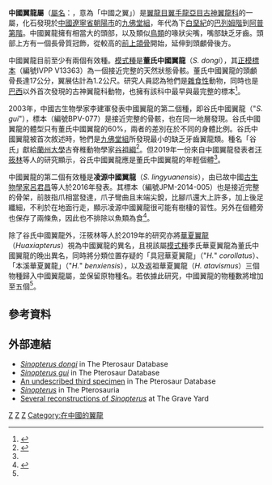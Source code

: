 {{Automatic taxobox
| taxon = Sinopterus
| fossil_range = [[白堊紀|白堊紀]]前期, {{fossilrange|120}}
| image = Sinopterus dongi NMNS.jpg
| image_width = 270px
| image_caption = 董氏中國翼龍的化石，於[[國立自然科學博物館|國立自然科學博物館]]展出
| authority = [[汪筱林|Wang]] & [[周忠和|Zhou]], 2002
| type_species = '''董氏中國翼龍<br />''Sinopterus dongi'''''
| type_species_authority = Wang & Zhou, 2002
| subdivision_ranks = 其他[[物種|物種]]
| subdivision = 
*'''凌源中國翼龍 ''S. lingyuanensis'''''<br /><small>[[呂君昌|Lü]] ''et al.'', 2016</small>
| synonyms =
*？[[華夏翼龍屬|華夏翼龍屬]] ''Huaxiapterus''<br /><small>Lü & [[袁崇禧|Yuan]], 2005</small><ref name = Zhang>{{cite journal | author = Zhang, X.; Jiang, S.; Cheng, X.; Wang, X. | title = New Material of ''Sinopterus'' (Pterosauria, Tapejaridae) from the Early Cretaceous Jehol Biota of China | journal = Anais da Academia Brasileira de Ciências | volume = 91 | year = 2019 | pages = e20180756 | issn = 0001-3765 | url = http://www.scielo.br/scielo.php?pid=S0001-37652019000400513&script=sci_abstract&tlng=en }}</ref>
}}

'''中國翼龍屬'''（[[學名|屬名]]：{{lang|la|''Sinopterus''}}，意為「中國之翼」）是[[翼龍目|翼龍目]][[翼手龍亞目|翼手龍亞目]][[古神翼龍科|古神翼龍科]]的一屬，化石發現於[[中國|中國]][[遼寧省|遼寧省]][[朝陽市|朝陽市]]的[[九佛堂組|九佛堂組]]，年代為下[[白堊紀|白堊紀]]的[[巴列姆階|巴列姆階]]到[[阿普第階|阿普第階]]。中國翼龍擁有相當大的頭部，以及類似[[鳥類|鳥類]]的喙狀尖嘴，嘴部缺乏牙齒。頭部上方有一個長骨質冠飾，從較高的[[前上頜骨|前上頜骨]]開始，延伸到頭顱骨後方。
 
中國翼龍目前至少有兩個有效種。[[模式種|模式種]]是'''董氏中國翼龍'''（''S. dongi''），其[[正模標本|正模標本]]（編號IVPP V13363）為一個接近完整的天然狀態骨骸。董氏中國翼龍的頭顱骨長達17公分，翼展估計為1.2公尺。研究人員認為牠們是[[雜食性|雜食性]]動物，同時也是[[巴西|巴西]]以外首次發現的古神翼龍科動物，也擁有該科中最早與最完整的標本<ref>{{cite journal | author = 汪筱林, 周忠和 | title = 遼西早白堊世九佛堂組一翼手龍類化石及其地層意義 <small>[A new pterosaur (Pterodactyloidea, Tapejaridae) from the Early Cretaceous Jiufotang Formation of western Liaoning, China and its implications for biostratigraphy]</small> | journal = 科學通報 | volume = 47 | issue = 20 | year = 2002 | pages = 1521–1527 | issn = 0023-074X | url = http://www.ivpp.ac.cn/pdf/magazine205.pdf | access-date = 2019-07-23 | archive-url = https://web.archive.org/web/20071027072916/http://www.ivpp.ac.cn/pdf/magazine205.pdf | archive-date = 2007-10-27 | dead-url = yes }}</ref>。

2003年，中國古生物學家李建軍發表中國翼龍的第二個種，即谷氏中國翼龍（"''S. gui''"），標本（編號BPV-077）是接近完整的骨骸，也在同一地層發現。谷氏中國翼龍的體型只有董氏中國翼龍的60%，兩者的差別在於不同的身體比例。谷氏中國翼龍被首次敘述時，牠們是[[九佛堂組|九佛堂組]]所發現最小的缺乏牙齒翼龍類。種名「谷氏」獻給[[蘭州大學|蘭州大學]]古脊椎動物學家[[谷祖綱|谷祖綱]]<ref>{{cite journal | author = 李建軍, 呂君昌, 張寶堃 | title = 记中国辽宁西部九佛堂组发现的中国翼龙一新种 | journal = 古生物学报 | volume = 42 | issue = 3 | year = 2003 | pages = 442–447 | issn = 0001-6616 | url = https://www.ixueshu.com/document/205f42cbff92b90f.html | access-date = 2019-07-23 | archive-date = 2019-07-23 | archive-url = https://web.archive.org/web/20190723144036/https://www.ixueshu.com/document/205f42cbff92b90f.html | dead-url = no }}</ref>。但2019年一份來自中國翼龍發表者[[汪筱林|汪筱林]]等人的研究顯示，谷氏中國翼龍應是董氏中國翼龍的年輕個體<ref name = Zhang/>。

中國翼龍的第二個有效種是'''凌源中國翼龍'''（''S. lingyuanensis''），由已故中國[[古生物學家|古生物學家]][[呂君昌|呂君昌]]等人於2016年發表。其標本（編號JPM-2014-005）也是接近完整的骨架，前肢指爪相當發達，爪子彎曲且末端尖銳，比腳爪還大上許多，加上後足纖細，不利於在地面行走，顯示凌源中國翼龍很可能有樹棲的習性。另外在個體旁也保存了兩條魚，因此也不排除以魚類為食<ref>{{cite journal | author = 吕君昌, 滕芳芳, 孙德玉, 沈才智, 李国清, 高霞, 柳汉丰 | title = 中国没有牙齿的翼龙化石 | journal = 地质学报 | volume = 90 | issue = 9 | year = 2016 | pages = 2513–2525 | issn = 0001-5717 | url = http://www.geojournals.cn/dzxb/ch/reader/view_abstract.aspx?file_no=2016224&flag=1 | access-date = 2019-07-23 | archive-url = https://web.archive.org/web/20171108210256/http://www.geojournals.cn/dzxb/ch/reader/create_pdf.aspx?file_no=2016224&flag=1&journal_id=dzxb&year_id=2016 | archive-date = 2017-11-08 | dead-url = no }}</ref>。

除了谷氏中國翼龍外，汪筱林等人於2019年的研究亦將[[華夏翼龍|華夏翼龍]]（''Huaxiapterus''）視為中國翼龍的異名，且視該屬[[模式種|模式種]]季氏華夏翼龍為董氏中國翼龍的晚出異名，同時將分類位置存疑的「具冠華夏翼龍」（"''H.''" ''corollatus''）、「本溪華夏翼龍」（"''H.''" ''benxiensis''），以及返祖華夏翼龍（''H. atavismus''）三個物種歸入中國翼龍屬，並保留原物種名。若依據此研究，中國翼龍的物種數將增加至五個<ref name = Zhang/>。

==參考資料==
{{reflist}}

==外部連結==
*[https://web.archive.org/web/20070930153923/http://www.pterosaur.co.uk/species/LCP/Tapejar/sinopteryx-D.htm ''Sinopterus dongi''] in The Pterosaur Database
*[https://web.archive.org/web/20070930154728/http://www.pterosaur.co.uk/species/LCP/Tapejar/SinopterusGui.htm ''Sinopterus gui''] in The Pterosaur Database
*[https://web.archive.org/web/20070930154918/http://www.pterosaur.co.uk/species/LCP/Tapejar/sinopteryx-Sp.htm An undescribed third specimen] in The Pterosaur Database
*[https://web.archive.org/web/20070923154647/http://archosauria.org/pterosauria/taxonomy/genera/sinopterus.html ''Sinopterus''] in The Pterosauria
*[https://web.archive.org/web/20070903091244/http://www.paleograveyard.com/sinopterus.html Several reconstructions of ''Sinopterus''] at The Grave Yard
{{翼龍目|Az.}}
{{Taxonbar|from=Q311479}}

[[Category:神龍翼龍超科|Z]]
[[Category:白堊紀翼龍類|Z]]
[[Category:2002年描述的分类群|Z]]
[[Category:在中國的翼龍|Category:在中國的翼龍]]